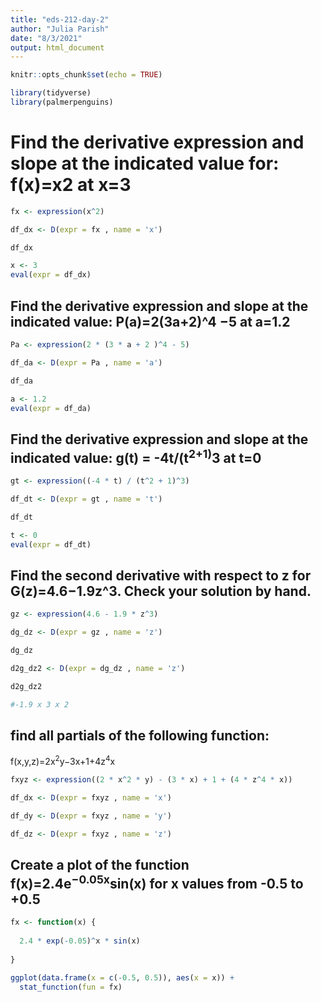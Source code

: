 ```yaml
---
title: "eds-212-day-2"
author: "Julia Parish"
date: "8/3/2021"
output: html_document
---
```


```r
knitr::opts_chunk$set(echo = TRUE)

library(tidyverse)
library(palmerpenguins)

```
# Find the derivative expression and slope at the indicated value for: f(x)=x2 at x=3


```r

fx <- expression(x^2)

df_dx <- D(expr = fx , name = 'x')

df_dx

x <- 3
eval(expr = df_dx)

```
## Find the derivative expression and slope at the indicated value: P(a)=2(3a+2)^4 −5 at a=1.2
```r

Pa <- expression(2 * (3 * a + 2 )^4 - 5)

df_da <- D(expr = Pa , name = 'a')

df_da

a <- 1.2
eval(expr = df_da)


```
## Find the derivative expression and slope at the indicated value: g(t) =  -4t/(t^2+1)^3 at t=0


```r

gt <- expression((-4 * t) / (t^2 + 1)^3)

df_dt <- D(expr = gt , name = 't')

df_dt

t <- 0
eval(expr = df_dt)


```

## Find the second derivative with respect to z for G(z)=4.6−1.9z^3. Check your solution by hand.

```r

gz <- expression(4.6 - 1.9 * z^3)

dg_dz <- D(expr = gz , name = 'z')

dg_dz

d2g_dz2 <- D(expr = dg_dz , name = 'z')

d2g_dz2

#-1.9 x 3 x 2 

```
## find all partials of the following function:
f(x,y,z)=2x^2^y−3x+1+4z^4^x

```r
fxyz <- expression((2 * x^2 * y) - (3 * x) + 1 + (4 * z^4 * x))

df_dx <- D(expr = fxyz , name = 'x')

df_dy <- D(expr = fxyz , name = 'y')

df_dz <- D(expr = fxyz , name = 'z')


```

## Create a plot of the function f(x)=2.4e^−0.05x^sin(x) for x values from -0.5 to +0.5

```r
fx <- function(x) {
  
  2.4 * exp(-0.05)^x * sin(x)
  
}

ggplot(data.frame(x = c(-0.5, 0.5)), aes(x = x)) + 
  stat_function(fun = fx)

```



